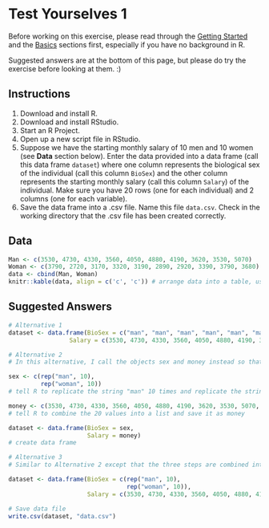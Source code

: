 # Test Yourselves 1 {#tha1}

Before working on this exercise, please read through the [Getting Started](#start) and the [Basics](#basics) sections first, especially if you have no background in R. 

Suggested answers are at the bottom of this page, but please do try the exercise before looking at them. :)  

## Instructions

1. Download and install R.
1. Download and install RStudio.
1. Start an R Project. 
1. Open up a new script file in RStudio.  
1. Suppose we have the starting monthly salary of 10 men and 10 women (see **Data** section below). Enter the data provided into a data frame (call this data frame `dataset`) where one column represents the biological sex of the individual (call this column `BioSex`) and the other column represents the starting monthly salary (call this column `Salary`) of the individual. Make sure you have 20 rows (one for each individual) and 2 columns (one for each variable).
1. Save the data frame into a .csv file. Name this file `data.csv`. Check in the working directory that the .csv file has been created correctly. 

## Data

```r

Man <- c(3530, 4730, 4330, 3560, 4050, 4880, 4190, 3620, 3530, 5070)
Woman <- c(3790, 2720, 3170, 3320, 3190, 2890, 2920, 3390, 3790, 3680)
data <- cbind(Man, Woman)
knitr::kable(data, align = c('c', 'c')) # arrange data into a table, use centre alignment for both columns

```

## Suggested Answers

```r

# Alternative 1
dataset <- data.frame(BioSex = c("man", "man", "man", "man", "man", "man", "man", "man", "man", "man", "woman", "woman", "woman", "woman", "woman", "woman", "woman", "woman", "woman", "woman"), 
                 Salary = c(3530, 4730, 4330, 3560, 4050, 4880, 4190, 3620, 3530, 5070, 3790, 2720, 3170, 3320, 3190, 2890, 2920, 3390, 3790, 3680))

# Alternative 2
# In this alternative, I call the objects sex and money instead so that you can see how they work in data.frame function.

sex <- c(rep("man", 10),
         rep("woman", 10)) 
# tell R to replicate the string "man" 10 times and replicate the string "woman" 10 times. Then combine the results into a list and save it as sex. The first 10 values will be "man" and the next 10 will be "woman".

money <- c(3530, 4730, 4330, 3560, 4050, 4880, 4190, 3620, 3530, 5070, 3790, 2720, 3170, 3320, 3190, 2890, 2920, 3390, 3790, 3680)
# tell R to combine the 20 values into a list and save it as money

dataset <- data.frame(BioSex = sex, 
                      Salary = money) 
# create data frame

# Alternative 3
# Similar to Alternative 2 except that the three steps are combined into one command.

dataset <- data.frame(BioSex = c(rep("man", 10), 
                                 rep("woman", 10)), 
                      Salary = c(3530, 4730, 4330, 3560, 4050, 4880, 4190, 3620, 3530, 5070, 3790, 2720, 3170, 3320, 3190, 2890, 2920, 3390, 3790, 3680))

# Save data file
write.csv(dataset, "data.csv")

```
